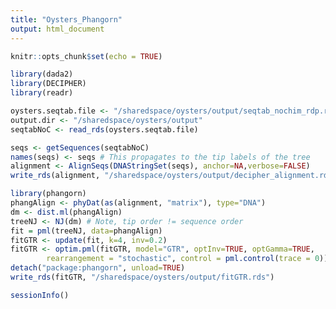 ```yaml
---
title: "Oysters_Phangorn"
output: html_document
---
```


```r
knitr::opts_chunk$set(echo = TRUE)
```

```r
library(dada2)
library(DECIPHER)
library(readr)
```

```r
oysters.seqtab.file <- "/sharedspace/oysters/output/seqtab_nochim_rdp.rds"
output.dir <- "/sharedspace/oysters/output"
seqtabNoC <- read_rds(oysters.seqtab.file)
```

```r
seqs <- getSequences(seqtabNoC)
names(seqs) <- seqs # This propagates to the tip labels of the tree
alignment <- AlignSeqs(DNAStringSet(seqs), anchor=NA,verbose=FALSE)
write_rds(alignment, "/sharedspace/oysters/output/decipher_alignment.rds")
```

```r
library(phangorn)
phangAlign <- phyDat(as(alignment, "matrix"), type="DNA")
dm <- dist.ml(phangAlign)
treeNJ <- NJ(dm) # Note, tip order != sequence order
fit = pml(treeNJ, data=phangAlign)
fitGTR <- update(fit, k=4, inv=0.2)
fitGTR <- optim.pml(fitGTR, model="GTR", optInv=TRUE, optGamma=TRUE,
        rearrangement = "stochastic", control = pml.control(trace = 0))
detach("package:phangorn", unload=TRUE)
write_rds(fitGTR, "/sharedspace/oysters/output/fitGTR.rds")
```

```r
sessionInfo()
```

